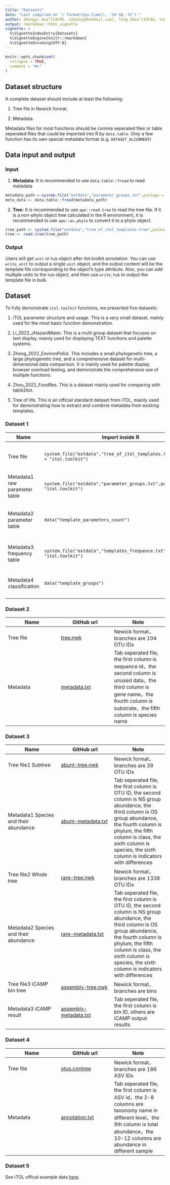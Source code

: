 ```yaml
---
title: "Datasets"
date: "Last compiled on `r format(Sys.time(), '%d %B, %Y')`"
author: Zhongyi Hua^[CACMS, njbxhzy@hotmail.com], Tong Zhou^[IOCAS, tongzhou2017@gmail.com]
output: rmarkdown::html_vignette
vignette: >
  %\VignetteIndexEntry{Datasets}
  %\VignetteEngine{knitr::rmarkdown}
  %\VignetteEncoding{UTF-8}
---
```


```r
knitr::opts_chunk$set(
  collapse = TRUE,
  comment = "#>"
)
```

## Dataset structure

A complete dataset should include at least the following:

1. Tree file in Newick format.

2. Metadata.

Metadata files for most functions should be comma seperated files or table seperated 
files that could be imported into R by `data.table`. Only a few function 
has its own special metadata format (e.g. `DATASET_ALIGNMENT`)

## Data input and output

### Input

1. **Metadata**: It is recommended to use `data.table::fread` to read metadata
```r
metadata_path <-system.file("extdata","parameter_groups.txt",package = "itol.toolkit")
meta_data <- data.table::fread(metadata_path)
``` 

2. **Tree**: It is recommended to use `ape::read.tree` to read the tree file. 
If it is a non-phylo object tree calculated in the R environment, it is 
recommended to use `ape::as.phylo` to convert it to a phylo object.
```r
tree_path <- system.file("extdata","tree_of_itol_templates.tree",package = "itol.toolkit")
tree <- read.tree(tree_path)
```

### Output

Users will get `unit` or `hub` object after itol.toolkit annotation. 
You can use `write_unit` to output a single `unit` object, and the output 
content will be the template file corresponding to the object's type attribute.
Also, you can add multiple units to the `hub` object, and then use 
`write_hub` to output the template file in bulk.

## Dataset

To fully demonstrate `itol.toolkit` functions, we presented five datasets:

1. iTOL parameter structure and usage. This is a very small dataset, mainly used for the most basic function demonstration.

2. Li_2022_JHazardMater. This is a multi group dataset that focuses on text display, mainly used for displaying TEXT functions and palette systems.

3. Zheng_2022_EnvironPollut. This includes a small phylogenetic tree, a large phylogenetic tree, and a comprehensive dataset for multi-dimensional data comparison. 
It is mainly used for palette display, browser overload testing, and demonstrate the comprehensive use of multiple functions.

4. Zhou_2022_FoodRes. This is a dataset mainly used for comparing with table2itol.

5. Tree of life. This is an official standard dataset from iTOL, mainly used for demonstrating how to extract and combine metadata from existing templates.

### Dataset 1
|Name|Import inside R|GitHub url|Note|
| --- | --- | --- | --- |
|Tree file|`system.file("extdata","tree_of_itol_templates.tree",package = "itol.toolkit")`| [itol_templates.tree](https://github.com/TongZhou2017/itol.toolkit/blob/master/inst/extdata/dataset1/itol_templates.tree)|Newick format，branches are 23 template names，nodes are 5 template types|
|Metadata1 raw parameter table| `system.file("extdata","parameter_groups.txt",package = "itol.toolkit")`|[parameter_usage_raw.txt](https://github.com/TongZhou2017/itol.toolkit/blob/master/inst/extdata/dataset1/parameter_usage_raw.txt)|Tab seperated file，parameters are on row，template names are on column|
|Metadata2 parameter table | `data("template_parameters_count")`|[parameter_usage_count.txt](https://github.com/TongZhou2017/itol.toolkit/blob/master/inst/extdata/dataset1/parameter_usage_count.txt)|Tab seperated file，parameters are on row，template names are on column，converted from parameter_usage_raw.txt|
|Metadata3 frequency table | `system.file("extdata","templates_frequence.txt",package = "itol.toolkit")`|[templates_frequence.txt](https://github.com/TongZhou2017/itol.toolkit/blob/master/inst/extdata/dataset1/templates_frequence.txt)|Tab seperated file，template names are on row，DOIs are on column |
|Metadata4 classification | `data("template_groups")`|[template_groups.txt](https://github.com/TongZhou2017/itol.toolkit/blob/master/inst/extdata/dataset1/template_groups.txt)|Tab seperated file，the first column is  template name，the second column is  template type|

### Dataset 2
|Name|GitHub url|Note|
| --- | --- | --- |
|Tree file|[tree.nwk](https://github.com/TongZhou2017/itol.toolkit/blob/master/inst/extdata/dataset2/tree.nwk)|Newick format，branches are 104 OTU IDs|
|Metadata|[metadata.txt](https://github.com/TongZhou2017/itol.toolkit/blob/master/inst/extdata/dataset2/metadata.txt)|Tab seperated file, the first column is sequence id，the second column is unused data，the third column is gene name，the fourth column is substrate，the fifth column is species name|

### Dataset 3
|Name|GitHub url|Note|
| --- | --- | --- |
|Tree file1 Subtree|[abunt-tree.nwk](https://github.com/TongZhou2017/itol.toolkit/blob/master/inst/extdata/dataset3/abunt-tree.nwk)|Newick format，branches are 39 OTU IDs|
|Metadata1 Species and their abundance|[abunt-metadata.txt](https://github.com/TongZhou2017/itol.toolkit/blob/master/inst/extdata/dataset3/abunt-metadata.txt)|Tab seperated file, the first column is OTU ID, the second column is NS group abundance, the third column is OS group abundance, the fourth column is phylum, the fifth column is class, the sixth column is species, the sixth column is indicators with differences|
|Tree file2 Whole tree|[rare-tree.nwk](https://github.com/TongZhou2017/itol.toolkit/blob/master/inst/extdata/dataset3/rare-tree.nwk)|Newick format，branches are 1338 OTU IDs|
|Metadata2  Species and their abundance|[rare-metadata.txt](https://github.com/TongZhou2017/itol.toolkit/blob/master/inst/extdata/dataset3/rare-metadata.txt)|Tab seperated file, the first column is OTU ID, the second column is NS group abundance, the third column is OS group abundance, the fourth column is phylum, the fifth column is class, the sixth column is species, the sixth column is indicators with differences|
|Tree file3 iCAMP bin tree|[assembly-tree.nwk](https://github.com/TongZhou2017/itol.toolkit/blob/master/inst/extdata/dataset3/assembly-tree.nwk)|Newick format，branches are bins|
|Metadata3 iCAMP result|[assembly-metadata.txt](https://github.com/TongZhou2017/itol.toolkit/blob/master/inst/extdata/dataset3/assembly-metadata.txt)|Tab seperated file, the first column is bin ID, others are iCAMP output results|

### Dataset 4

|Name|GitHub url|Note|
| --- | --- | --- |
|Tree file|[otus.contree](https://github.com/TongZhou2017/itol.toolkit/blob/master/inst/extdata/dataset4/otus.contree)|Newick format，branches are 186 ASV IDs|
|Metadata|[annotation.txt](https://github.com/TongZhou2017/itol.toolkit/blob/master/inst/extdata/dataset4/annotation.txt)|Tab seperated file, the first column is ASV id，the 2-8 columns are taxonomy name in different level，the 9th column is total abundance，the 10-12 columns are abundance in different sample|

### Dataset 5

See iTOL offical example data [here](https://itol.embl.de/help/example_data.zip).


